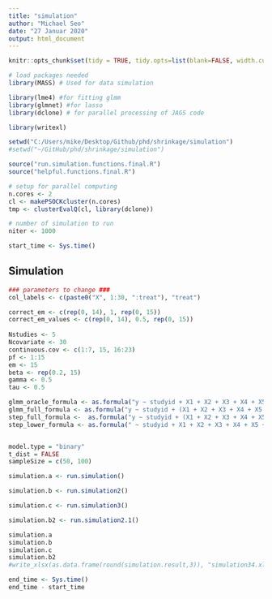 ```yaml
---
title: "simulation"
author: "Michael Seo"
date: "27 Januar 2020"
output: html_document
---
```


```r
knitr::opts_chunk$set(tidy = TRUE, tidy.opts=list(blank=FALSE, width.cutoff=60), warning = FALSE, message=FALSE, echo = FALSE)
```

```r
# load packages needed
library(MASS) # Used for data simulation

library(lme4) #for fitting glmm
library(glmnet) #for lasso
library(dclone) # for parallel processing of JAGS code

library(writexl)

setwd("C:/Users/mike/Desktop/Github/phd/shrinkage/simulation")
#setwd("~/GitHub/phd/shrinkage/simulation")

source("run.simulation.functions.final.R")
source("helpful.functions.final.R")

# setup for parallel computing
n.cores <- 2
cl <- makePSOCKcluster(n.cores)
tmp <- clusterEvalQ(cl, library(dclone))

# number of simulation to run
niter <- 1000

start_time <- Sys.time()
```

## Simulation

```r
### parameters to change ###
col_labels <- c(paste0("X", 1:30, ":treat"), "treat")

correct_em <- c(rep(0, 14), 1, rep(0, 15))
correct_em_values <- c(rep(0, 14), 0.5, rep(0, 15))
  
Nstudies <- 5
Ncovariate <- 30
continuous.cov <- c(1:7, 15, 16:23)
pf <- 1:15
em <- 15
beta <- rep(0.2, 15)
gamma <- 0.5
tau <- 0.5

glmm_oracle_formula <- as.formula("y ~ studyid + X1 + X2 + X3 + X4 + X5 + X6 + X7 + X8 + X9 + X10 + X11 + X12 + X13 + X14 + X15 + X15:treat + treat + (-1 + treat|studyid)")
glmm_full_formula <- as.formula("y ~ studyid + (X1 + X2 + X3 + X4 + X5 + X6 + X7 + X8 + X9 + X10 + X11 + X12 + X13 + X14 + X15 + X16 + X17 + X18 + X19 + X20 + X21 + X22 + X23 + X24 + X25 + X26 + X27 + X28 + X29 + X30)*treat + (-1 + treat|studyid)")
step_full_formula <-  as.formula("y ~ studyid + (X1 + X2 + X3 + X4 + X5 + X6 + X7 + X8 + X9 + X10 + X11 + X12 + X13 + X14 + X15 + X16 + X17 + X18 + X19 + X20 + X21 + X22 + X23 + X24 + X25 + X26 + X27 + X28 + X29 + X30)*treat")
step_lower_formula <- as.formula(" ~ studyid + X1 + X2 + X3 + X4 + X5 + X6 + X7 + X8 + X9 + X10 + X11 + X12 + X13 + X14 + X15 + X16 + X17 + X18 + X19 + X20 + X21 + X22 + X23 + X24 + X25 + X26 + X27 + X28 + X29 + X30 + treat")


model.type = "binary"
t_dist = FALSE
sampleSize = c(50, 100)
```

```r
simulation.a <- run.simulation()
```

```r
simulation.b <- run.simulation2()
```

```r
simulation.c <- run.simulation3()
```

```r
simulation.b2 <- run.simulation2.1()
```

```r
simulation.a
simulation.b
simulation.c
simulation.b2
#write_xlsx(as.data.frame(round(simulation.result,3)), "simulation34.xlsx")
```

```r
end_time <- Sys.time()
end_time - start_time
```
